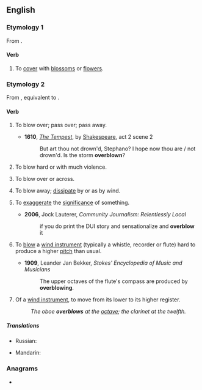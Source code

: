 ==English==

===Etymology 1===
From {{prefix|over|blow|t2=to flower, bloom|lang=en}}.

====Verb====
{{en-verb|overblows|overblowing|overblew|overblown}}

# {{lb|en|transitive}} To [[cover]] with [[blossom]]s or [[flower]]s.

===Etymology 2===
From {{etyl|enm|en}} {{m|enm|overblowen}}, equivalent to {{prefix|over|blow|lang=en}}.

====Verb====
{{en-verb|overblows|overblowing|overblew|overblown}}

# {{lb|en|intransitive|obsolete}} To blow over; pass over; pass away.
#* '''1610''', ''[[s:The Tempest|The Tempest]]'', by [[w:William Shakespeare|Shakespeare]], act 2 scene 2
#*: But art thou not drown'd, Stephano? I hope now thou are / not drown'd. Is the storm '''overblown'''?
# {{lb|en|intransitive}} To blow hard or with much violence.
# {{lb|en|transitive}} To blow over or across.
# {{lb|en|transitive}} To blow away; [[dissipate]] by or as by wind.
# {{lb|en|transitive}} To [[exaggerate]] the [[significance]] of something.
#* '''2006''', Jock Lauterer, ''Community Journalism: Relentlessly Local''
#*: if you do print the DUI story and sensationalize and '''overblow''' it
# {{lb|en|transitive|music}} To [[blow]] a [[wind instrument]] (typically a whistle, recorder or flute) hard to produce a higher [[pitch]] than usual.
#* '''1909''', Leander Jan Bekker, ''Stokes' Encyclopedia of Music and Musicians''
#*: The upper octaves of the flute's compass are produced by '''overblowing'''.
# {{lb|en|intransitive|music}} Of a [[wind instrument]], to move from its lower to its higher register.
#: ''The oboe '''overblows''' at the [[octave]]; the clarinet at the twelfth.''

=====Translations=====
{{trans-top|to blow over, pass away}}
* Russian: {{t+|ru|ути́хнуть|n}}
{{trans-mid}}
{{trans-bottom}}

{{checktrans-top}}
* Mandarin: {{t-check|cmn|超吹|sc=Hani}}
{{trans-mid}}
{{trans-bottom}}

===Anagrams===
* {{anagrams|en|a=beloorvw|blow over|bowl over}}